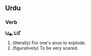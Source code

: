 ==Urdu==
===Verb===
'''گانڈ پهٹنا'''
# (literally) For one's anus to explode.
# (figuratively) To be very scared.